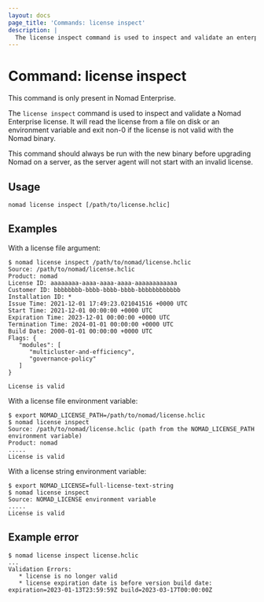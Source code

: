 ```yaml
---
layout: docs
page_title: 'Commands: license inspect'
description: |
  The license inspect command is used to inspect and validate an enterprise license.
---
```


# Command: license inspect

<EnterpriseAlert>
  This command is only present in Nomad Enterprise.
</EnterpriseAlert>

The `license inspect` command is used to inspect and validate a Nomad Enterprise
license.  It will read the license from a file on disk or an environment variable
and exit non-0 if the license is not valid with the Nomad binary.

This command should always be run with the new binary before upgrading Nomad on a server,
as the server agent will not start with an invalid license.

## Usage

```plaintext
nomad license inspect [/path/to/license.hclic]
```

## Examples

With a license file argument:

```shell-session
$ nomad license inspect /path/to/nomad/license.hclic
Source: /path/to/nomad/license.hclic
Product: nomad
License ID: aaaaaaaa-aaaa-aaaa-aaaa-aaaaaaaaaaaa
Customer ID: bbbbbbbb-bbbb-bbbb-bbbb-bbbbbbbbbbbb
Installation ID: *
Issue Time: 2021-12-01 17:49:23.021041516 +0000 UTC
Start Time: 2021-12-01 00:00:00 +0000 UTC
Expiration Time: 2023-12-01 00:00:00 +0000 UTC
Termination Time: 2024-01-01 00:00:00 +0000 UTC
Build Date: 2000-01-01 00:00:00 +0000 UTC
Flags: {
   "modules": [
      "multicluster-and-efficiency",
      "governance-policy"
   ]
}

License is valid
```

With a license file environment variable:

```shell-session
$ export NOMAD_LICENSE_PATH=/path/to/nomad/license.hclic
$ nomad license inspect
Source: /path/to/nomad/license.hclic (path from the NOMAD_LICENSE_PATH environment variable)
Product: nomad
.....
License is valid
```

With a license string environment variable:

```shell-session
$ export NOMAD_LICENSE=full-license-text-string
$ nomad license inspect
Source: NOMAD_LICENSE environment variable
.....
License is valid
```

## Example error

```shell-session
$ nomad license inspect license.hclic
...
Validation Errors:
   * license is no longer valid
   * license expiration date is before version build date: expiration=2023-01-13T23:59:59Z build=2023-03-17T00:00:00Z
```
